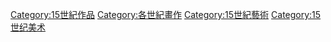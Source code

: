 [[Category:15世紀作品|Category:15世紀作品]]
[[Category:各世紀畫作|Category:各世紀畫作]]
[[Category:15世紀藝術|Category:15世紀藝術]]
[[Category:15世纪美术|Category:15世纪美术]]